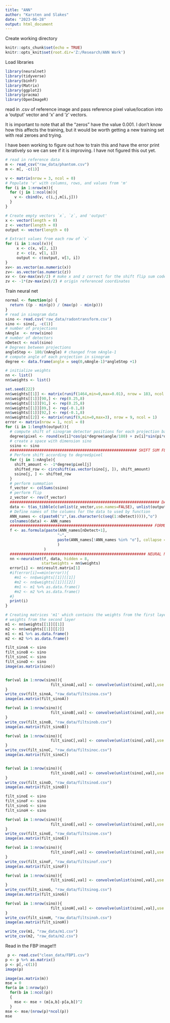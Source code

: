```yaml
---
title: "ANN"
author: "Karsten and Slakes"
date: "2023-06-28"
output: html_document
---
```


Create working directory
```r
knitr::opts_chunk$set(echo = TRUE)
knitr::opts_knit$set(root.dir='Z:/Research/ANN Work')
```



Load libraries
```r
library(neuralnet)
library(tidyverse)
library(binhf)
library(Matrix)
library(ggplot2)
library(pracma)
library(OpenImageR)
```

read in .csv of reference image and pass reference pixel value/location into a 'output' vector and 'x' and 'z' vectors. 

It is important to note that all the "zeros" have the value 0.001. I don't know how this affects the training, but it would be worth getting a new training set with real zeroes and trying. 

I have been working to figure out how to train this and have the error print iteratively so we can see if it is improving. I have not figured this out yet.
```r
# read in reference data
m <- read_csv("raw_data/phantom.csv")
m <- m[, -c(1)]

v <- matrix(nrow = 3, ncol = 0)
# Populate 'v' with columns, rows, and values from 'm'
for (i in 1:nrow(m)){
  for (j in 1:ncol(m)){
    v <- cbind(v, c(i,j,m[i,j]))
  }
}

# Create empty vectors `x`, `z`, and 'output'
x <- vector(length = 0) 
z <- vector(length = 0)
output <- vector(length = 0)

# Extract values from each row of `v`
for (i in 1:ncol(v)){ 
     x <- c(x, v[2, i])
     z <- c(z, v[1, i])
     output <- c(output, v[3, i]) 
}
xv<- as.vector(as.numeric(x))
zv<- as.vector(as.numeric(z))
xv <- (xv-max(xv)/2) # make x and z correct for the shift flip sum code
zv <- -1*(zv-max(zv)/2) # origin referenced coordinates
```



Train neural net
```r
normal <- function(p) {
  return ((p - min(p)) / (max(p) - min(p)))
}
# read in sinogram data
sino <- read.csv('raw_data/radontransform.csv')
sino <- sino[, -c(1)]
# number of projections
nAngle  <- nrow(sino)
# number of detectors
nDetect <- ncol(sino)
# Degrees between projections
angleStep <- 180/(nAngle) # changed from nAngle-1
# compute angle of each projection in sinogram
degree <- data.frame(angle = seq(0,nAngle-1)*angleStep +1) 

# initialize weights
nn <- list()
nn$weights <- list()

set.seed(222) 
nn$weights[[1]] <- matrix(runif(1464,min=0,max=0.01), nrow = 183, ncol = 8)
nn$weights[[1]][90,] <- rep(0.25,8)
nn$weights[[1]][91,] <- rep(0.25,8)
nn$weights[[1]][89,] <- rep(-0.1,8)
nn$weights[[1]][92,] <- rep(-0.1,8)
nn$weights[[2]] <- matrix(runif(9,min=0,max=3), nrow = 9, ncol = 1)
error <- matrix(nrow = 1, ncol = 0)
for (i in 1:length(output)){
  # compute shift of sinogram detector positions for each projection based on current image pixel
  degree$pixel <- round(xv[i]*cos(pi*degree$angle/180) + zv[i]*sin(pi*degree$angle/180))
  # create a space with dimension sino
  ssino <- sino   
  ######################################################## SHIFT SUM FLIP 
  # Perform shift according to degree$pixel
  for (j in 1:nAngle){ 
    shift_amount <- -1*degree$pixel[j]
    shifted_row <- circshift(as.vector(sino[j, ]), shift_amount)
    ssino[j, ] <- shifted_row
  }
  # perform summation
  f_vector <- colSums(ssino) 
  # perform flip
  z_vector <- rev(f_vector)  
  ################################################################## DATA
  data <- t(as_tibble(c(unlist(z_vector,use.names=FALSE), unlist(output[i],use.names=FALSE))))
  # Define names of the columns for the data to used by function 
  ANN_names <- c(paste0("z",(as.character(c(seq(1:nDetect))))),"o") 
  colnames(data) <- ANN_names
  ############################################################### FORMULA
  f <- as.formula(paste(ANN_names[nDetect+1],
                       "~",
                       paste(ANN_names[!ANN_names %in% "o"], collapse = " + ")
                       )
                 ) 
  ############################################################ NEURAL NET
  nn <-neuralnet(f, data, hidden = 8,
                startweights = nn$weights)
  error[i] <- nn$result.matrix[1]
  #if(error[i]==min(error)){
    #m1 <- nn$weights[[1]][[1]]
    #m2 <- nn$weights[[1]][[2]]
    #m1 <- m1 %>% as.data.frame()
    #m2 <- m2 %>% as.data.frame()
  #}
  print(i)
}

# Creating matrices 'm1' which contains the weights from the first layer and 'm2' which contains the
# weights from the second layer
m1 <- nn$weights[[1]][[1]]
m2 <- nn$weights[[1]][[2]]
m1 <- m1 %>% as.data.frame()
m2 <- m2 %>% as.data.frame()
```

```r
filt_sinoA <- sino
filt_sinoB <- sino
filt_sinoC <- sino
filt_sinoD <- sino
image(as.matrix(sino))


for(val in 1:nrow(sino)){
                    filt_sinoA[,val] <- convolve(unlist(sino[,val],use.names=FALSE), m1[2:91,1], type ="circular")
}
write_csv(filt_sinoA, "raw_data/filtsinoa.csv")
image(as.matrix(filt_sinoA))

for(val in 1:nrow(sino)){
                    filt_sinoB[,val] <- convolve(unlist(sino[,val],use.names=FALSE), m1[2:91,2], type ="circular")
}
write_csv(filt_sinoB, "raw_data/filtsinob.csv")
image(as.matrix(filt_sinoB))

for(val in 1:nrow(sino)){
                    filt_sinoC[,val] <- convolve(unlist(sino[,val],use.names=FALSE), m1[2:91,3], type ="circular")
}
write_csv(filt_sinoC, "raw_data/filtsinoc.csv")
image(as.matrix(filt_sinoC))


for(val in 1:nrow(sino)){
                    filt_sinoD[,val] <- convolve(unlist(sino[,val],use.names=FALSE), m1[2:91,4], type ="circular")
}
write_csv(filt_sinoD, "raw_data/filtsinod.csv")
image(as.matrix(filt_sinoD))

filt_sinoE <- sino
filt_sinoF <- sino
filt_sinoG <- sino
filt_sinoH <- sino

for(val in 1:nrow(sino)){
                    filt_sinoE[,val] <- convolve(unlist(sino[,val],use.names=FALSE), m1[2:91,5], type ="circular")
}
write_csv(filt_sinoE, "raw_data/filtsinoe.csv")
image(as.matrix(filt_sinoE))

for(val in 1:nrow(sino)){
                    filt_sinoF[,val] <- convolve(unlist(sino[,val],use.names=FALSE), m1[2:91,6], type ="circular")
}
write_csv(filt_sinoF, "raw_data/filtsinof.csv")
image(as.matrix(filt_sinoF))

for(val in 1:nrow(sino)){
                    filt_sinoG[,val] <- convolve(unlist(sino[,val],use.names=FALSE), m1[2:91,7], type ="circular")
}
write_csv(filt_sinoG, "raw_data/filtsinog.csv")
image(as.matrix(filt_sinoG))

for(val in 1:nrow(sino)){
                    filt_sinoH[,val] <- convolve(unlist(sino[,val],use.names=FALSE), m1[2:91,8], type ="circular")
}
write_csv(filt_sinoH, "raw_data/filtsinoh.csv")
image(as.matrix(filt_sinoH))

write_csv(m1, "raw_data/m1.csv")
write_csv(m2, "raw_data/m2.csv")

```


Read in the FBP image!!!

```r
 p <- read.csv("clean_data/FBP1.csv")
p <- p %>% as.matrix()
p <- p[,-c(1)]
image(p)
```
```r
image(as.matrix(m))
mse = 0
for(a in 1:nrow(p))
  for(b in 1:ncol(p))
  {
    mse <- mse + (m[a,b]-p[a,b])^2
  }
mse <- mse/(nrow(p)*ncol(p))
mse
```


